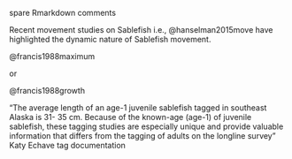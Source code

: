 spare Rmarkdown comments

Recent movement studies on Sablefish i.e., @hanselman2015move have highlighted the dynamic nature of Sablefish movement.


@francis1988maximum

or 

@francis1988growth





"The average length of an age-1 juvenile sablefish tagged in southeast Alaska is 31- 35 cm. Because of the known-age (age-1) of juvenile sablefish, these tagging studies are especially unique and provide valuable information that differs from the tagging of adults on the longline survey" Katy Echave tag documentation
